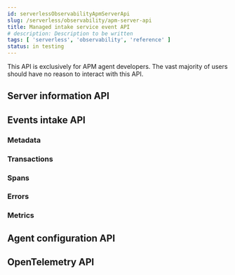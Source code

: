 ```yaml
---
id: serverlessObservabilityApmServerApi
slug: /serverless/observability/apm-server-api
title: Managed intake service event API
# description: Description to be written
tags: [ 'serverless', 'observability', 'reference' ]
status: in testing
---
```




<TestingContent />


<DocCallOut color="warning" title="Warning">
  This API is exclusively for APM agent developers. The vast majority of users should have no reason to interact with this API.
</DocCallOut>

<Api />

## Server information API

<ApiInfo />

## Events intake API

<ApiEvents />

### Metadata

<ApiMetadata />

### Transactions

<ApiTransaction />

### Spans

<ApiSpan />

### Errors

<ApiError />

### Metrics

<ApiMetricset />

## Agent configuration API

<ApiConfig />

## OpenTelemetry API

<OtelAPI />


<Feedback slug="/serverless/observability/apm-server-api" filepath="docs/apm/apm-server-api.mdx" />
